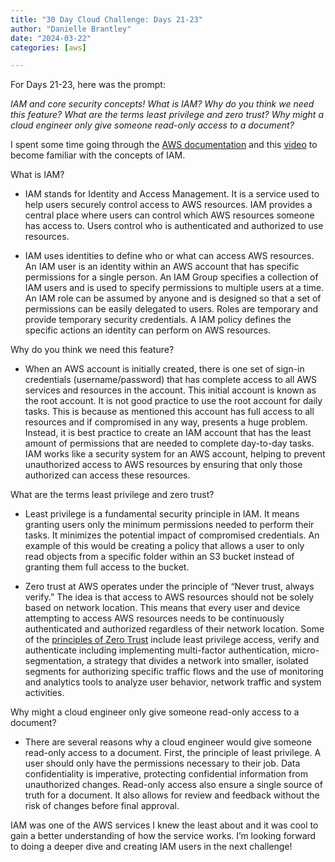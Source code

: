 ```yaml
---
title: "30 Day Cloud Challenge: Days 21-23"
author: "Danielle Brantley"
date: "2024-03-22"
categories: [aws]

---
```


For Days 21-23, here was the prompt:

*IAM and core security concepts! What is IAM? Why do you think we need this feature? What are the terms least privilege and zero trust? Why might a cloud engineer only give someone read-only access to a document?*

I spent some time going through the [AWS documentation](https://docs.aws.amazon.com/IAM/latest/UserGuide/introduction.html){target="_blank"} and this [video](https://www.youtube.com/watch?v=iF9fs8Rw4Uo&list=PLwyXYwu8kL0wg9R_VMeXy0JiK5_c70IrV&index=6){target="_blank"} to become familiar with the concepts of IAM.

What is IAM?

-   IAM stands for Identity and Access Management. It is a service used to help users securely control access to AWS resources. IAM provides a central place where users can control which AWS resources someone has access to. Users control who is authenticated and authorized to use resources.

-   IAM uses identities to define who or what can access AWS resources. An IAM user is an identity within an AWS account that has specific permissions for a single person. An IAM Group specifies a collection of IAM users and is used to specify permissions to multiple users at a time. An IAM role can be assumed by anyone and is designed so that a set of permissions can be easily delegated to users. Roles are temporary and provide temporary security credentials. A IAM policy defines the specific actions an identity can perform on AWS resources.

Why do you think we need this feature?

-   When an AWS account is initially created, there is one set of sign-in credentials (username/password) that has complete access to all AWS services and resources in the account. This initial account is known as the root account. It is not good practice to use the root account for daily tasks. This is because as mentioned this account has full access to all resources and if compromised in any way, presents a huge problem. Instead, it is best practice to create an IAM account that has the least amount of permissions that are needed to complete day-to-day tasks. IAM works like a security system for an AWS account, helping to prevent unauthorized access to AWS resources by ensuring that only those authorized can access these resources.

What are the terms least privilege and zero trust?

-   Least privilege is a fundamental security principle in IAM. It means granting users only the minimum permissions needed to perform their tasks. It minimizes the potential impact of compromised credentials. An example of this would be creating a policy that allows a user to only read objects from a specific folder within an S3 bucket instead of granting them full access to the bucket.

-   Zero trust at AWS operates under the principle of "Never trust, always verify." The idea is that access to AWS resources should not be solely based on network location. This means that every user and device attempting to access AWS resources needs to be continuously authenticated and authorized regardless of their network location. Some of the [principles of Zero Trust](https://docs.aws.amazon.com/prescriptive-guidance/latest/strategy-zero-trust-architecture/zero-trust-principles.html){target="_blank"} include least privilege access, verify and authenticate including implementing multi-factor authentication, micro-segmentation, a strategy that divides a network into smaller, isolated segments for authorizing specific traffic flows and the use of monitoring and analytics tools to analyze user behavior, network traffic and system activities. 

Why might a cloud engineer only give someone read-only access to a document?

-  There are several reasons why a cloud engineer would give someone read-only access to a document. First, the principle of least privilege. A user should only have the permissions necessary to their job. Data confidentiality is imperative, protecting confidential information from unauthorized changes. Read-only access also ensure a single source of truth for a document. It also allows for review and feedback without the risk of changes before final approval.


IAM was one of the AWS services I knew the least about and it was cool to gain a better understanding of how the service works. I'm looking forward to doing a deeper dive and creating IAM users in the next challenge!



